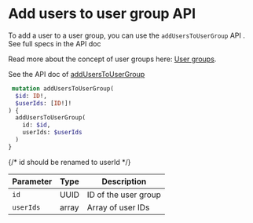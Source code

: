 
# Add users to user group API

To add a user to a user group, you can use the `addUsersToUserGroup` API . See full specs in the API doc

Read more about the concept of user groups here: [User groups]().

See the API doc of [addUsersToUserGroup](https://snapshotp.roq-platform.com/docs/#mutation-addUsersToUserGroup)

```graphql
 mutation addUsersToUserGroup(
  $id: ID!,
  $userIds: [ID!]!
) {
  addUsersToUserGroup(
    id: $id,
    userIds: $userIds
  )
}
```

{/* id should be renamed to userId */}

| Parameter | Type  | Description          |
|-----------|-------|----------------------|
| `id`      | UUID  | ID of the user group |
| `userIds` | array | Array of user IDs    |
